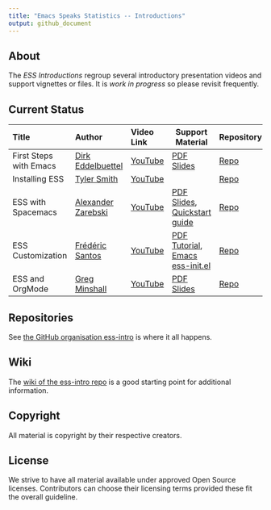 ```yaml
---
title: "Emacs Speaks Statistics -- Introductions"
output: github_document
---
```


## About

The _ESS Introductions_ regroup several introductory presentation videos and
support vignettes or files. It is _work in progress_ so please revisit frequently.

## Current Status

| <span>Title</span>       | <span>Author</span>                                    | <span>Video Link</span>                   | <span>Support Material</span>                                                                                                                                                                                                         | <span>Repository</span>                                              |
| :----------------------- | :----------------------------------------------------- | :---------------------------------------- | ---------------------------------------------------------------------------------------------                                                                                                                                         | ---------------------------------------------------------------      |
| First Steps with Emacs   | [Dirk Eddelbuettel](https://github.com/eddelbuettel)   | [YouTube](https://youtu.be/1YOrd7NCGkg)   | [PDF Slides](https://github.com/ess-intro/presentation-first-steps/blob/master/first-steps.pdf)                                                                                                                                       | [Repo](https://github.com/ess-intro/presentation-first-steps)        |
| Installing ESS           | [Tyler Smith](https://github.com/plantarum)            | [YouTube](https://youtu.be/y9Yg2-hkjGE)   |                                                                                                                                                                                                                                       | [Repo]()                                                             |
| ESS with Spacemacs       | [Alexander Zarebski](https://github.com/aezarebski)    | [YouTube](https://youtu.be/P6O1s2XHphI)   | [PDF Slides](https://github.com/ess-intro/presentation-ess-from-spacemacs/raw/main/presentation/slides.pdf), [Quickstart guide](https://github.com/ess-intro/presentation-ess-from-spacemacs/blob/main/presentation/README.org)       | [Repo](https://github.com/ess-intro/presentation-ess-from-spacemacs) |
| ESS Customization        | [Frédéric Santos](https://github.com/frederic-santos)  | [YouTube](https://youtu.be/Lf8qrLuvYp8)   | [PDF Tutorial](https://github.com/ess-intro/presentation-ess-customization/blob/main/tutorial/ess-customization.pdf), [Emacs ess-init.el](https://github.com/ess-intro/presentation-ess-customization/blob/main/tutorial/ess-init.el) | [Repo](https://github.com/ess-intro/presentation-ess-customization)  |
| ESS and OrgMode          | [Greg Minshall](https://github.com/greg-minshall)      | [YouTube](https://youtu.be/BbZbtgvwrI8)   | [PDF Slides](https://ess-intro.github.io/presentation-org-mode/artefacts/ess-org-beamer.pdf)                                                                                                                                          | [Repo](https://github.com/ess-intro/presentation-org-mode)           |

## Repositories

See [the GitHub organisation ess-intro](https://github.com/ess-intro) is where
it all happens.

## Wiki

The [wiki of the ess-intro repo](https://github.com/ess-intro/ess-intro/wiki) is
a good starting point for additional information.

## Copyright

All material is copyright by their respective creators.

## License

We strive to have all material available under approved Open Source licenses.
Contributors can choose their licensing terms provided these fit the overall
guideline.




